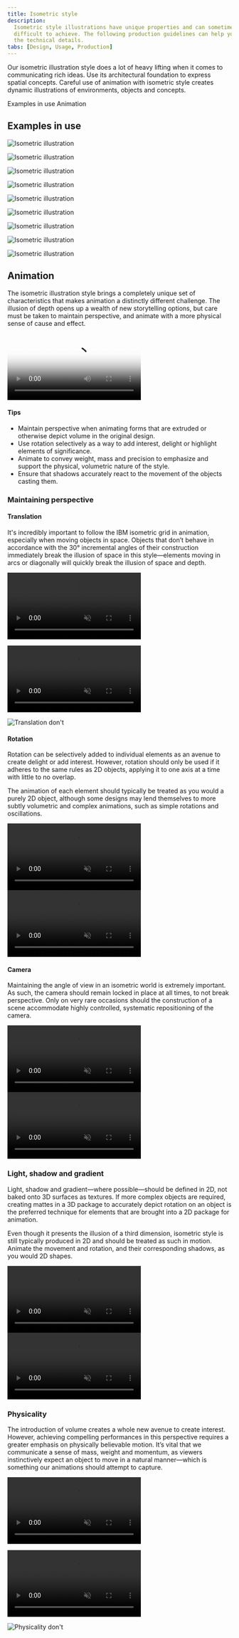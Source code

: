 ```yaml
---
title: Isometric style
description:
  Isometric style illustrations have unique properties and can sometimes be
  difficult to achieve. The following production guidelines can help you through
  the technical details.
tabs: [Design, Usage, Production]
---
```


<PageDescription>

Our isometric illustration style does a lot of heavy lifting when it comes to
communicating rich ideas. Use its architectural foundation to express spatial
concepts. Careful use of animation with isometric style creates dynamic
illustrations of environments, objects and concepts.

</PageDescription>

<AnchorLinks>
  <AnchorLink>Examples in use</AnchorLink>
  <AnchorLink>Animation</AnchorLink>
</AnchorLinks>

## Examples in use

<Row className="mock-gallery">

<Column colMd={4} colLg={8}>

![Isometric illustration](./images/Usage-ex1.png)

</Column>

<Column colMd={4} colLg={4}>

![Isometric illustration](./images/Usage-ex2.png)

</Column>

</Row>

<Row className="mock-gallery">

<Column colMd={4} colLg={4}>

![Isometric illustration](./images/Usage-ex3.png)

</Column>

<Column colMd={4} colLg={8}>

![Isometric illustration](./images/Usage-ex4.png)

</Column>

</Row>

<Row className="mock-gallery">

<Column colMd={4} colLg={8}>

![Isometric illustration](./images/Usage-ex5.png)

</Column>

<Column colMd={4} colLg={4}>

![Isometric illustration](./images/Usage-ex6.png)

</Column>

</Row>

<Row className="mock-gallery">

<Column colMd={4} colLg={4}>

![Isometric illustration](./images/Usage-ex7.png)

</Column>

<Column colMd={4} colLg={4}>

![Isometric illustration](./images/Usage-ex8.png)

</Column>

<Column colMd={4} colLg={4}>

![Isometric illustration](./images/Usage-ex9.png)

</Column>

</Row>

## Animation

The isometric illustration style brings a completely unique set of
characteristics that makes animation a distinctly different challenge. The
illusion of depth opens up a wealth of new storytelling options, but care must
be taken to maintain perspective, and animate with a more physical sense of
cause and effect.

<Video
  poster="/images/illustration/usage-hero.png"
  src="/videos/illustration/usage-hero.mp4"
/>

#### Tips

- Maintain perspective when animating forms that are extruded or otherwise
  depict volume in the original design.
- Use rotation selectively as a way to add interest, delight or highlight
  elements of significance.
- Animate to convey weight, mass and precision to emphasize and support the
  physical, volumetric nature of the style.
- Ensure that shadows accurately react to the movement of the objects casting
  them.

### Maintaining perspective

#### Translation

It's incredibly important to follow the IBM isometric grid in animation,
especially when moving objects in space. Objects that don’t behave in accordance
with the 30° incremental angles of their construction immediately break the
illusion of space in this style—elements moving in arcs or diagonally will
quickly break the illusion of space and depth.

<DoDontRow>

<DoDont type="do" caption="Translate objects along the isometric grid on one axis at a time.">
<GifPlayer color="dark" className="video-player">

<Video src="/videos/illustration/translation-do.mp4" autoPlay loop="on" muted />

![Translation do](/images/illustration/translation-do.png)

</GifPlayer>
</DoDont>

<DoDont type="dont" caption="Avoid overlapping movement on multiple axes simultainiously.">
<GifPlayer color="dark" className="video-player">

<Video
  src="/videos/illustration/translation-dont.mp4"
  autoPlay
  loop="on"
  muted
/>

![Translation don't](/images/illustration/translation-dont.png)

</GifPlayer>
</DoDont>
  
</DoDontRow>

#### Rotation

Rotation can be selectively added to individual elements as an avenue to create
delight or add interest. However, rotation should only be used if it adheres to
the same rules as 2D objects, applying it to one axis at a time with little to
no overlap.

The animation of each element should typically be treated as you would a purely
2D object, although some designs may lend themselves to more subtly volumetric
and complex animations, such as simple rotations and oscillations.

<DoDontRow>

<DoDont type="do" caption="Keep rotation to one axis at a time.">
<GifPlayer color="dark" className="video-player">

<Video src="/videos/illustration/rotation-do.mp4" autoPlay loop="on" muted />

![Rotation do](/images/illustration/rotation-do.png)

</GifPlayer>
</DoDont>

<DoDont type="dont" caption="Avoid overlapping rotation on multiple axes simultainiously.">
<GifPlayer color="dark" className="video-player">

<Video src="/videos/illustration/rotation-dont.mp4" autoPlay loop="on" muted />

![Rotation don't](/images/illustration/rotation-dont.png)

</GifPlayer>
</DoDont>
  
</DoDontRow>

#### Camera

Maintaining the angle of view in an isometric world is extremely important. As
such, the camera should remain locked in place at all times, to not break
perspective. Only on very rare occasions should the construction of a scene
accommodate highly controlled, systematic repositioning of the camera.

<DoDontRow>

<DoDont type="do" caption="Lock the camera to an isometric angle.">
<GifPlayer color="dark" className="video-player">

<Video src="/videos/illustration/camera-do.mp4" autoPlay loop="on" muted />

![Camera do](/images/illustration/camera-do.png)

</GifPlayer>
</DoDont>

<DoDont type="dont" caption="Avoid changes in perspective.">
<GifPlayer color="dark" className="video-player">

<Video src="/videos/illustration/camera-dont.mp4" autoPlay loop="on" muted />

![Camera don't](/images/illustration/camera-dont.png)

</GifPlayer>
</DoDont>
  
</DoDontRow>

### Light, shadow and gradient

Light, shadow and gradient—where possible—should be defined in 2D, not baked
onto 3D surfaces as textures. If more complex objects are required, creating
mattes in a 3D package to accurately depict rotation on an object is the
preferred technique for elements that are brought into a 2D package for
animation.

Even though it presents the illusion of a third dimension, isometric style is
still typically produced in 2D and should be treated as such in motion. Animate
the movement and rotation, and their corresponding shadows, as you would 2D
shapes.

<DoDontRow>

<DoDont type="do" caption="Add color and gradients in 2D.">
<GifPlayer color="dark" className="video-player">

<Video src="/videos/illustration/light-do.mp4" autoPlay loop="on" muted />

![Lighting do](/images/illustration/rotation-do.png)

</GifPlayer>
</DoDont>

<DoDont type="dont" caption="Avoid baking gradients on surfaces in 3D.">
<GifPlayer color="dark" className="video-player">

<Video src="/videos/illustration/light-dont.mp4" autoPlay loop="on" muted />

![Lighting don't](/images/illustration/rotation-dont.png)

</GifPlayer>
</DoDont>
  
</DoDontRow>

### Physicality

The introduction of volume creates a whole new avenue to create interest.
However, achieving compelling performances in this perspective requires a
greater emphasis on physically believable motion. It’s vital that we communicate
a sense of mass, weight and momentum, as viewers instinctively expect an object
to move in a natural manner—which is something our animations should attempt to
capture.

<DoDontRow>

<DoDont type="do" caption="Animate with weight and momentum.">
<GifPlayer color="dark" className="video-player">

<Video src="/videos/illustration/physicality-do.mp4" autoPlay loop="on" muted />

![Physicality do](/images/illustration/rotation-do.png)

</GifPlayer>
</DoDont>

<DoDont type="dont" caption="Avoid unnatural, exaggerated movements.">
<GifPlayer color="dark" className="video-player">

<Video
  src="/videos/illustration/physicality-dont.mp4"
  autoPlay
  loop="on"
  muted
/>

![Physicality don't](/images/illustration/physicality-dont.png)

</GifPlayer>
</DoDont>
  
</DoDontRow>
